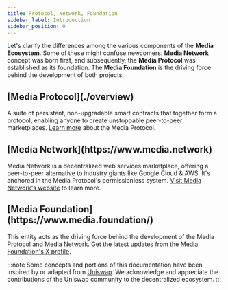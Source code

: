 ```yaml
---
title: Protocol, Network, Foundation
sidebar_label: Introduction
sidebar_position: 0
---
```



Let's clarify the differences among the various components of the **Media Ecosystem**. Some of these might confuse newcomers. **Media Network** concept was born first, and subsequently, the **Media Protocol** was established as its foundation. The **Media Foundation** is the driving force behind the development of both projects.



<h2><ThemedImage
    height="36px"
    width="36px"
    alt="Media Protocol"
    sources={{
        light: useBaseUrl('/img/mediaprotocol.svg'),
        dark: useBaseUrl('/img/mediaprotocolwhite.svg'),
    }}
    /> [Media Protocol](./overview)</h2>

A suite of persistent, non-upgradable smart contracts that together form a protocol, enabling anyone to create unstoppable peer-to-peer marketplaces. [Learn more](./overview) about the Media Protocol.

<h2><ThemedImage
    height="36px"
    width="36px"
    style={{"padding":"3px"}}
    alt="Media Network"
    sources={{
        light: useBaseUrl('/img/medianetwork.svg'),
        dark: useBaseUrl('/img/medianetworkwhite.svg'),
    }}
    /> [Media Network](https://www.media.network)</h2>

Media Network is a decentralized web services marketplace, offering a peer-to-peer alternative to industry giants like Google Cloud & AWS. It's anchored in the Media Protocol's permissionless system. [Visit Media Network's website](https://www.media.network) to learn more.

<h2><ThemedImage
    height="36px"
    width="36px"
    alt="Media Foundation"
    sources={{
        light: useBaseUrl('/img/mediafoundation.svg'),
        dark: useBaseUrl('/img/mediafoundationwhite.svg'),
    }}
    /> [Media Foundation](https://www.media.foundation/)</h2>

This entity acts as the driving force behind the development of the Media Protocol and Media Network. Get the latest updates from the [Media Foundation's X profile](https://x.com/Media_FDN).


:::note
Some concepts and portions of this documentation have been inspired by or adapted from [Uniswap](https://uniswap.org/). We acknowledge and appreciate the contributions of the Uniswap community to the decentralized ecosystem.
:::